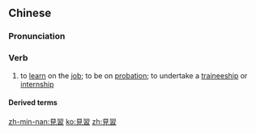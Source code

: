 {{also|见习}}
==Chinese==
{{zh-forms|s=见习}}

===Pronunciation===
{{zh-pron
|m=jiànxí
|c=gin3 zaap6
|h=pfs=kien-si̍p
|mn=kiàn-si̍p
|cat=v
}}

===Verb===
{{zh-verb}}

# to [[learn]] on the [[job]]; to be on [[probation]]; to undertake a [[traineeship]] or [[internship]]

====Derived terms====
{{zh-der|見習生|見習醫生|見習醫師|見習員}}

[[zh-min-nan:見習]]
[[ko:見習]]
[[zh:見習]]
